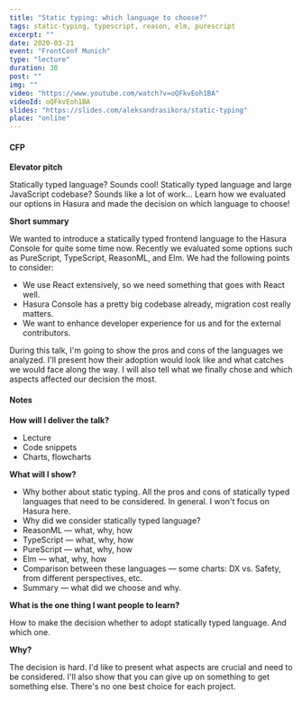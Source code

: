```yaml
---
title: "Static typing: which language to choose?"
tags: static-typing, typescript, reason, elm, purescript
excerpt: ""
date: 2020-03-21
event: "FrontConf Munich"
type: "lecture"
duration: 30
post: ""
img: ""
video: "https://www.youtube.com/watch?v=oQFkvEoh1BA"
videoId: oQFkvEoh1BA
slides: "https://slides.com/aleksandrasikora/static-typing"
place: "online"
---
```


#### CFP

**Elevator pitch**

Statically typed language? Sounds cool! Statically typed language and large
JavaScript codebase? Sounds like a lot of work... Learn how we evaluated our
options in Hasura and made the decision on which language to choose!

**Short summary**

We wanted to introduce a statically typed frontend language to the Hasura
Console for quite some time now. Recently we evaluated some options such as
PureScript, TypeScript, ReasonML, and Elm. We had the following points to
consider:

- We use React extensively, so we need something that goes with React well.
- Hasura Console has a pretty big codebase already, migration cost really
  matters.
- We want to enhance developer experience for us and for the external
  contributors.

During this talk, I'm going to show the pros and cons of the languages we
analyzed. I'll present how their adoption would look like and what catches we
would face along the way. I will also tell what we finally chose and which
aspects affected our decision the most.

#### Notes

**How will I deliver the talk?**

- Lecture
- Code snippets
- Charts, flowcharts

**What will I show?**

- Why bother about static typing. All the pros and cons of statically typed
  languages that need to be considered. In general. I won't focus on Hasura
  here.
- Why did we consider statically typed language?
- ReasonML — what, why, how
- TypeScript — what, why, how
- PureScript — what, why, how
- Elm — what, why, how
- Comparison between these languages — some charts: DX vs. Safety, from
  different perspectives, etc.
- Summary — what did we choose and why.

**What is the one thing I want people to learn?**

How to make the decision whether to adopt statically typed language. And which
one.

**Why?**

The decision is hard. I'd like to present what aspects are crucial and need to
be considered. I'll also show that you can give up on something to get something
else. There's no one best choice for each project.
